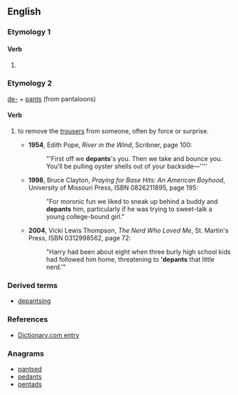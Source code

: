 ==English==

===Etymology 1===

====Verb====
{{head|en|verb form}}

# {{qualifier|scanning error}} {{misspelling of|departs|lang=en}}

===Etymology 2===
[[de-]] + [[pants]] (from pantaloons)

====Verb====
{{en-verb|es}}

# {{context|slang|lang=en}} to remove the [[trousers]] from someone, often by force or surprise.
#* '''1954''', Edith Pope, ''River in the Wind'', Scribner, page 100:
#*: "'First off we '''depants''''s you. Then we take and bounce you. You'll be pulling oyster shells out of your backside—''''
#* '''1998''', Bruce Clayton, ''Praying for Base Hits: An American Boyhood'', University of Missouri Press, ISBN 0826211895, page 195:
#*: "For moronic fun we liked to sneak up behind a buddy and '''depants''' him, particularly if he was trying to sweet-talk a young college-bound girl."
#* '''2004''', Vicki Lewis Thompson, ''The Nerd Who Loved Me'', St. Martin's Press, ISBN 0312998562, page 72:
#*: "Harry had been about eight when three burly high school kids had followed him home, threatening to ''''depants''' that little nerd.'"

===Derived terms===
* [[depantsing]]

===References===
* [http://dictionary.reference.com/browse/depants Dictionary.com entry]

===Anagrams===
* [[pantsed#English|pantsed]]
* [[pedants#English|pedants]]
* [[pentads#English|pentads]]